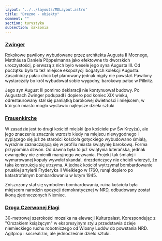 ```yaml
---
layout: '../../layouts/MDLayout.astro'
title: "Drezno - obiekty"
comment: ""
section: turystyka
subsection: saksonia
---
```


### [Zwinger](/turystyka/saksonia/zwinger)

Rokokowe pawilony wybudowane przez architekta Augusta II Mocnego, Matthäusa Daniela Pöppelmanna jako efektowne tło dworskich uroczystości, pierwszą z nich było wesele jego syna Augusta III. Od początku było to też miejsce ekspozycji bogatych kolekcji Augusta. Zasadniczy pałac choć był planowany jednak nigdy nie powstał. Pawilony wystarczały bo król wybudował sobie wygodny, barokowy pałac w Pillnitz.

Jego syn August III pomimo deklaracji nie kontynuował budowy. Po Augustach Zwinger podupadł i dopiero pod koniec XIX wieku, odrestaurowany stał się pamiątką barokowej świetności i miejscem, w których miasto mogło wystawić najlepsze dzieła sztuki.

### [Frauenkirche](/turystyka/saksonia/frauenkirche)

W zasadzie jest to drugi kościół miejski (po kościele pw Św Krzyża), ale jego znaczenie znacznie wzrosło kiedy na miejscu niewygodnego i sypiącego się już ze starości kościoła gotyckiego wybudowano śmiałą, wyraźnie zaznaczającą się w profilu miasta świątynię barokową. Forma przypomina dzwon. Od dawna była to już świątynia luterańska, jednak ewangelicy nie zmienili maryjnego wezwania. Projekt tak śmiałej i wymurowanej kopuły wywołał skandal, drezdeńczycy nie chcieli wierzyć, że taka konstrukcja się utrzyma. A jednak kościół wytrzymał bombardowanie pruskiej artylerii Fryderyka II Wielkiego w 1760, runął dopiero po katastrofalnym bombardowaniu w lutym 1945.

Zniszczony stał się symbolem bombardowania, ruina kościoła była miejscem narodzin opozycji demokratycznej w NRD, odbudowany został ikoną zjednoczonych Niemiec.

### [Droga Czerwonej Flagi](/turystyka/saksonia/droga-czerwonej-flagi)

30-metrowej szerokości mozaika na elewacji Kulturpalast. Korespondując z "Orszakiem książęcym" w ekspresyjnym stylu przedstawia dzieje niemieckiego ruchu robotniczego od Wiosny Ludów do powstania NRD. Agitprop i socrealizm, ale jednocześnie dzieło sztuki.
